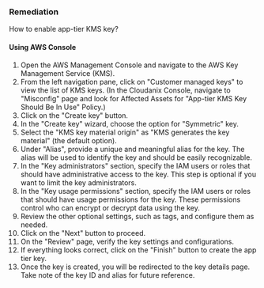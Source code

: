 ### Remediation

How to enable app-tier KMS key?

#### Using AWS Console

1. Open the AWS Management Console and navigate to the AWS Key Management Service (KMS).
2. From the left navigation pane, click on "Customer managed keys" to view the list of KMS keys.
    (In the Cloudanix Console, navigate to "Misconfig" page and look for Affected Assets for "App-tier KMS Key Should Be In Use" Policy.)
3. Click on the "Create key" button.
4. In the "Create key" wizard, choose the option for "Symmetric" key.
5. Select the "KMS key material origin" as "KMS generates the key material" (the default option).
6. Under "Alias", provide a unique and meaningful alias for the key. The alias will be used to identify the key and should be easily recognizable.
7. In the "Key administrators" section, specify the IAM users or roles that should have administrative access to the key. This step is optional if you want to limit the key administrators.
8. In the "Key usage permissions" section, specify the IAM users or roles that should have usage permissions for the key. These permissions control who can encrypt or decrypt data using the key.
9. Review the other optional settings, such as tags, and configure them as needed.
10. Click on the "Next" button to proceed.
11. On the "Review" page, verify the key settings and configurations.
12. If everything looks correct, click on the "Finish" button to create the app tier key.
13. Once the key is created, you will be redirected to the key details page. Take note of the key ID and alias for future reference.

